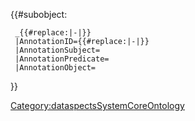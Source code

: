 {{#subobject:
  _{{#replace:{{{1}}}|-|}}
  |AnnotationID={{#replace:{{{1}}}|-|}}
  |AnnotationSubject={{FULLPAGENAME}}
  |AnnotationPredicate={{{2}}}
  |AnnotationObject={{{3}}}
}}<noinclude>[[Category:dataspectsSystemCoreOntology]]</noinclude>
